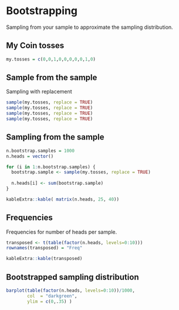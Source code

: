 # Bootstrapping

Sampling from your sample to approximate the sampling distribution.

## My Coin tosses

```r
my.tosses = c(0,0,1,0,0,0,0,0,1,0)
```

## Sample from the sample

Sampling with replacement

```r
sample(my.tosses, replace = TRUE)
sample(my.tosses, replace = TRUE)
sample(my.tosses, replace = TRUE)
sample(my.tosses, replace = TRUE)
```

## Sampling from the sample {.smaller}

```r
n.bootstrap.samples = 1000
n.heads = vector()

for (i in 1:n.bootstrap.samples) {
  bootstrap.sample <- sample(my.tosses, replace = TRUE)
  
  n.heads[i] <- sum(bootstrap.sample) 
}
```

```r
kableExtra::kable( matrix(n.heads, 25, 40))
```

## Frequencies

Frequencies for number of heads per sample.

```r
transposed <- t(table(factor(n.heads, levels=0:10)))
rownames(transposed) = "Freq"

kableExtra::kable(transposed)
```

## Bootstrapped sampling distribution

```r
barplot(table(factor(n.heads, levels=0:10))/1000, 
        col  = "darkgreen",
        ylim = c(0,.35) )
```

